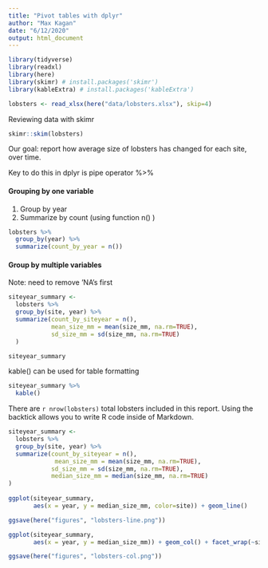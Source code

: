 ```yaml
---
title: "Pivot tables with dplyr"
author: "Max Kagan"
date: "6/12/2020"
output: html_document
---
```


```r
library(tidyverse)
library(readxl)
library(here)
library(skimr) # install.packages('skimr')
library(kableExtra) # install.packages('kableExtra')
```
```r
lobsters <- read_xlsx(here("data/lobsters.xlsx"), skip=4)
```

Reviewing data with skimr

```r

skimr::skim(lobsters)
```

Our goal: report how average size of lobsters has changed for each site, over time.

Key to do this in dplyr is pipe operator %>%

#### Grouping by one variable

1. Group by year
2. Summarize by count (using function n() )

```r
lobsters %>%
  group_by(year) %>%
  summarize(count_by_year = n())
```

#### Group by multiple variables

Note: need to remove 'NA's first

```r

siteyear_summary <-
  lobsters %>%
  group_by(site, year) %>%
  summarize(count_by_siteyear = n(),
            mean_size_mm = mean(size_mm, na.rm=TRUE),
            sd_size_mm = sd(size_mm, na.rm=TRUE)
  )

siteyear_summary
```

kable() can be used for table formatting

```r
siteyear_summary %>% 
  kable()
```

There are `r nrow(lobsters)` total lobsters included in this report. Using the backtick allows you to write R code inside of Markdown.

```r
siteyear_summary <- 
  lobsters %>%
  group_by(site, year) %>%
  summarize(count_by_siteyear = n(),
             mean_size_mm = mean(size_mm, na.rm=TRUE),
            sd_size_mm = sd(size_mm, na.rm=TRUE),
            median_size_mm = median(size_mm, na.rm=TRUE)
)
  
ggplot(siteyear_summary, 
       aes(x = year, y = median_size_mm, color=site)) + geom_line()

ggsave(here("figures", "lobsters-line.png"))

ggplot(siteyear_summary,
       aes(x = year, y = median_size_mm)) + geom_col() + facet_wrap(~site) 

ggsave(here("figures", "lobsters-col.png"))
```


